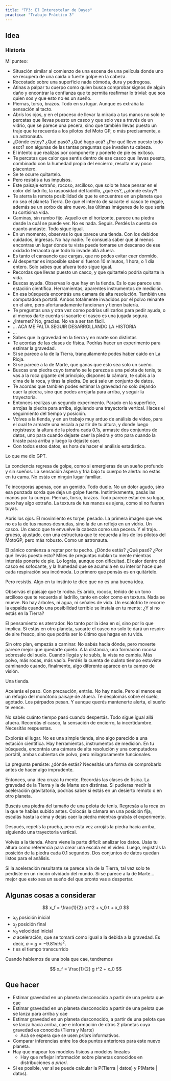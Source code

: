 ```yaml
---
title: "TP3: El Interestelar de Bayes"
practica: "Trabajo Práctico 3"
---
```


## Idea

### Historia

Mi punteo:

* Situación similar al comienzo de una escena de una película donde uno se recupera de una caída
o fuerte golpe en la cabeza.
* Recostado sobre una superficie nada cómoda, dura y pedregosa.
* Atinas a palpar tu cuerpo como quien busca comprobar signos de algún daño y encontrar la confianza
que te permita reafirmar lo trivial: que sos quien sos y que esto no es un sueño.
* Piernas, torso, brazos. Todo en su lugar. Aunque es extraña la sensación al tacto.
* Abrís los ojos, y en el proceso de llevar la mirada a tus manos no solo te percatas que llevas
puesto un casco y que solo ves a través de un vidrio, que se parece una pecera, sino que también
llevas puesto un traje que te recuerda a los pilotos del Moto GP, o más precisamente, a un astronauta.
* ¿Dónde estoy? ¿Qué pasó? ¿Qué hago acá? ¿Por qué llevo puesto todo esot? son algunas de las tantas
preguntas que invaden tu cabeza.
* El intento que realizas por componerte y ponerte de pie es exitoso.
* Te percatas que calor que sentis dentro de ese casco que llevas puesto, combinado con la humedad
propia del encierro, resulta muy poco placentero.
* Se te ocurre quitartelo.
* Pero resistis a tus impulsos.
* Este paisaje extraño, rocoso, arcilloso, que solo te hace pensar en el color del ladrillo,
la rasposidad del ladrillo, ¿qué es?, ¡¿dónde estoy?!
* Te aterra la remota posibilidad de que te encuentres en un planeta que no sea el planeta Tierra.
De que el intento de sacarte el casco te regale, además se un sorbo de aire nuevo, las últimas
imágenes de lo que sería tu cortísima vida.
* Caminas, sin rumbo fijo. Aquello en el horizonte, parece una piedra desde la cuál se puede ver.
No es nada. Seguís. Perdés la cuenta de cuanto andaste. Todo sigue igual.
* En un momento, observas lo que parece una tienda. Con los debidos cuidados, ingresas.
No hay nadie. Te consuela saber que al menos encontras un lugar donde tu vista puede tomarse un
descanso de ese oxidado terracota que todo lo invade allá afuera.
* Es tanto el cansancio que cargas, que no podes evitar caer dormido.
* Al despertar es imposible saber si fueron 10 minutos, 1 hora, o 1 día entero. Solo sabes
que afuera todo sigue igual.
* Recordas que llevas puesto un casco, y que quitartelo podría quitarte la vida.
* Buscas ayuda. Observas lo que hay en la tienda. Es lo que parece una estación científica.
Herramientas, aparentes instrumentos de medición.
* En esa búsqueda encontrás una camara de alta resolución. También una computadora portatil.
Ambos totalmente invadidos por el polvo reinante en el aire, pero afortunadamente funcionan y tienen
batería.
* Te preguntas una y otra vez como podrías utilizarlos para pedir ayuda, o al menos darte cuenta
si sacarte el casco es una jugada segura.
* ¿Internet? No, gracias. No va a ser tan fácil.
* ... ACÁ ME FALTA SEGUIR DESARROLLANDO LA HISTORIA
* ...
* Sabes que la gravedad en la tierra y en marte son distintas
* Te acordas de las clases de física. Podrías hacer un experimento para estimar la gravedad.
* Si se parece a la de la Tierra, tranquilamente podes haber caido en La Rioja.
* Si se parece a la de Marte, que ganas que esto sea solo un sueño.
* Buscas una piedra cuyo tamaño se le parezca a una pelota de tenis, te vas a la roca gigante del
principio, dispones la cámara, te subis a la cima de la roca, y tiras la piedra.
De acá sale un conjunto de datos.
* Te acordas que también podes estimar la gravedad no solo dejando caer la piedra, sino que podes
arrojarla para arriba, y seguir la trayectoria.
* Entonces realizas un segundo experimento. Parado en la superficie, arrojas la piedra para arriba,
siguiendo una trayectoria vertical. Haces el seguimiento del tiempo y posición.
* Volves a la tienda, y en un trabajo muy arduo de análisis de video, para el cual te armaste
una escala a partir de tu altura, y donde luego registraste la altura de la piedra cada 0.1s,
armaste dos conjuntos de datos, uno para cuando dejaste caer la piedra y otro para cuando la tiraste
para arriba y luego la dejaste caer.
* Con todos estos datos, es hora de hacer el análisis estadístico.


Lo que me dio GPT.

La conciencia regresa de golpe, como si emergieras de un sueño profundo y sin sueños. La sensación áspera y fría bajo tu cuerpo te alerta: no estás en tu cama. No estás en ningún lugar familiar.

Te incorporás apenas, con un gemido. Todo duele. No un dolor agudo, sino esa punzada sorda que deja un golpe fuerte. Instintivamente, pasás las manos por tu cuerpo. Piernas, torso, brazos. Todo parece estar en su lugar, pero hay algo extraño. La textura de tus manos es ajena, como si no fueran tuyas.

Abrís los ojos. El movimiento es torpe, pesado. La primera imagen que ves no es la de tus manos desnudas, sino la de un reflejo en un vidrio. Un casco. Un casco que te envuelve la cabeza como una pecera. Y el traje… grueso, ajustado, con una estructura que te recuerda a los de los pilotos del MotoGP, pero más robusto. Como un astronauta.

El pánico comienza a reptar por tu pecho. ¿Dónde estás? ¿Qué pasó? ¿Por qué llevás puesto esto? Miles de preguntas nublan tu mente mientras intentás ponerte de pie. Lo lográs, aunque con dificultad. El calor dentro del casco es sofocante, y la humedad que se acumula en su interior hace que cada respiración sea incómoda. Lo primero que pensás es en quitártelo.

Pero resistís. Algo en tu instinto te dice que no es una buena idea.

Observás el paisaje que te rodea. Es árido, rocoso, teñido de un tono arcilloso que te recuerda al ladrillo, tanto en color como en textura. Nada se mueve. No hay árboles, ni agua, ni señales de vida. Un escalofrío te recorre la espalda cuando una posibilidad terrible se instala en tu mente: ¿Y si no estás en la Tierra?

El pensamiento es aterrador. No tanto por la idea en sí, sino por lo que implica. Si estás en otro planeta, sacarte el casco no solo te dará un respiro de aire fresco, sino que podría ser lo último que hagas en tu vida.

Sin otro plan, empezás a caminar. No sabés hacia dónde, pero moverte parece mejor que quedarte quieto. A la distancia, una formación rocosa sobresale del suelo. Cuando llegás y te subís, la vista no cambia. Más polvo, más rocas, más vacío. Perdés la cuenta de cuánto tiempo estuviste caminando cuando, finalmente, algo diferente aparece en tu campo de visión.

Una tienda.

Acelerás el paso. Con precaución, entrás. No hay nadie. Pero al menos es un refugio del monótono paisaje de afuera. Te desplomás sobre el suelo, agotado. Los párpados pesan. Y aunque querés mantenerte alerta, el sueño te vence.

No sabés cuánto tiempo pasó cuando despertás. Todo sigue igual allá afuera. Recordás el casco, la sensación de encierro, la incertidumbre. Necesitás respuestas.

Explorás el lugar. No es una simple tienda, sino algo parecido a una estación científica. Hay herramientas, instrumentos de medición. En tu búsqueda, encontrás una cámara de alta resolución y una computadora portátil, ambas cubiertas de polvo, pero milagrosamente funcionales.

La pregunta persiste: ¿dónde estás? Necesitás una forma de comprobarlo antes de hacer algo imprudente.

Entonces, una idea cruza tu mente. Recordás las clases de física. La gravedad de la Tierra y la de Marte son distintas. Si pudieras medir la aceleración gravitatoria, podrías saber si estás en un desierto remoto o en otro planeta.

Buscás una piedra del tamaño de una pelota de tenis. Regresás a la roca en la que te habías subido antes. Colocás la cámara en una posición fija, escalás hasta la cima y dejás caer la piedra mientras grabás el experimento.

Después, repetís la prueba, pero esta vez arrojás la piedra hacia arriba, siguiendo una trayectoria vertical.

Volvés a la tienda. Ahora viene la parte difícil: analizar los datos. Usás tu altura como referencia para crear una escala en el video. Luego, registrás la posición de la piedra cada 0.1 segundos. Dos conjuntos de datos quedan listos para el análisis.

Si la aceleración resultante se parece a la de la Tierra, tal vez solo te perdiste en un rincón olvidado del mundo. Si se parece a la de Marte… mejor que esto sea un sueño del que pronto vas a despertar.

## Algunas cosas a considerar


$$
x_f = \frac{1}{2} a t^2 + v_0 t + x_0
$$

* $x_0$ posición inicial
* $x_f$ posición final
* $v_0$ velocidad inicial
* $a$ aceleración, que se tomará como igual a la debida a la gravedad. Es decir, $a = g = -9.81m/s^2$.
* $t$ es el tiempo transcurrido

Cuando hablemos de una bola que cae, tendremos

$$
x_f = \frac{1}{2} g t^2 + x_0
$$


## Que hacer

* Estimar gravedad en un planeta desconocido a partir de una pelota que cae
* Estimar gravedad en un planeta desconocido a partir de una pelota que se lanza para arriba y cae
* Estimar gravedad en un planeta desconocido, a partir de una pelota que se lanza hacia arriba, cae
e información de otros 2 planetas cuya gravedad es conocida (Tierra y Marte)
    * Acá se espera que se usen _priors_ informativos.
* Comparar inferencias entre los dos puntos anteriores para este nuevo planeta.
* Hay que mapear los modelos físicos a modelos lineales
    * Hay que reflejar información sobre planetas conocidos en distribuciones _a priori_.
* Si es posible, ver si se puede calcular la P(Tierra | datos) y P(Marte | datos).